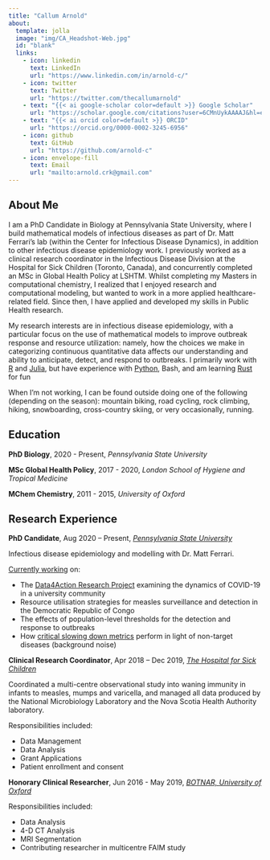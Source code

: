 ```yaml
---
title: "Callum Arnold"
about:
  template: jolla
  image: "img/CA_Headshot-Web.jpg"
  id: "blank"
  links:
    - icon: linkedin
      text: LinkedIn
      url: "https://www.linkedin.com/in/arnold-c/"
    - icon: twitter
      text: Twitter
      url: "https://twitter.com/thecallumarnold"
    - text: "{{< ai google-scholar color=default >}} Google Scholar"
      url: "https://scholar.google.com/citations?user=6CMnUykAAAAJ&hl=en"
    - text: "{{< ai orcid color=default >}} ORCID"
      url: "https://orcid.org/0000-0002-3245-6956"
    - icon: github
      text: GitHub
      url: "https://github.com/arnold-c"
    - icon: envelope-fill
      text: Email
      url: "mailto:arnold.crk@gmail.com"
---
```


<link rel="stylesheet" href="academicons/css/academicons.min.css"/>

::: {#blank}

:::

## About Me



I am a PhD Candidate in Biology at Pennsylvania State University, where I build mathematical models of infectious diseases as part of Dr. Matt Ferrari’s lab (within the Center for Infectious Disease Dynamics), in addition to other infectious disease epidemiology work.
I previously worked as a clinical research coordinator in the Infectious Disease Division at the Hospital for Sick Children (Toronto, Canada), and concurrently completed an MSc in Global Health Policy at LSHTM.
Whilst completing my Masters in computational chemistry, I realized that I enjoyed research and computational modeling, but wanted to work in a more applied healthcare-related field.
Since then, I have applied and developed my skills in Public Health research.

My research interests are in infectious disease epidemiology, with a particular focus on the use of mathematical models to improve outbreak response and resource utilization: namely, how the choices we make in categorizing continuous quantitative data affects our understanding and ability to anticipate, detect, and respond to outbreaks.
I primarily work with [R](https://www.r-project.org/) and [Julia](https://julialang.org/), but have experience with [Python](https://www.python.org/), Bash, and am learning [Rust](https://www.rust-lang.org/) for fun

When I'm not working, I can be found outside doing one of the following (depending on the season): mountain biking, road cycling, rock climbing, hiking, snowboarding, cross-country skiing, or very occasionally, running.

## Education

**PhD Biology**, 2020 - Present, *Pennsylvania State University*

**MSc Global Health Policy**, 2017 - 2020, *London School of Hygiene and Tropical Medicine*

**MChem Chemistry**, 2011 - 2015, *University of Oxford*

## Research Experience

<div class="box">
**PhD Candidate**, Aug 2020 – Present, *[Pennsylvania State University](https://www.psu.edu)*

  Infectious disease epidemiology and modelling with Dr. Matt Ferrari.

  [Currently working](projects.qmd) on:

  - The [Data4Action Research Project](https://doi.org/10.1038/s41598-022-12499-5) examining the dynamics of COVID-19 in a
  university community
  - Resource utilisation strategies for measles surveillance and detection in the Democratic Republic of Congo
  - The effects of population-level thresholds for the detection and response to outbreaks
  - How [critical slowing down metrics](https://journals.plos.org/ploscompbiol/article?id=10.1371/journal.pcbi.1007679) perform in light of non-target diseases (background noise)
</div>

<div class="box">
  **Clinical Research Coordinator**, Apr 2018 – Dec 2019, *[The Hospital for Sick Children](https://www.sickkids.ca/)*

  Coordinated a multi-centre observational study into waning immunity in infants
  to measles, mumps and varicella, and managed all data produced by the National
  Microbiology Laboratory and the Nova Scotia Health Authority laboratory.

  Responsibilities included:

  - Data Management
  - Data Analysis
  - Grant Applications
  - Patient enrollment and consent
</div>

<div class="box">
  **Honorary Clinical Researcher**, Jun 2016 - May 2019, *[BOTNAR, University of Oxford](https://www.ndorms.ox.ac.uk/)*

  Responsibilities included:

  - Data Analysis
  - 4-D CT Analysis
  - MRI Segmentation
  - Contributing researcher in multicentre FAIM study
</div>

